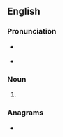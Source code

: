 ==English==

===Pronunciation===
* {{a|US}} {{IPA|en|/əˈbɛt.l̩/}}
* {{audio|en|en-ca-abettals.ogg|Audio (CA)}}

===Noun===
{{head|en|noun form}}

# {{plural of|en|abettal}}

===Anagrams===
* {{anagrams|en|a=aabelstt|statable|tastable}}